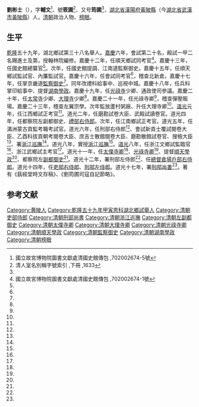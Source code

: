 '''劉彬士'''（{{bd|1770年||1838年|catIdx=}}），字'''輔文'''<ref name="#1">國立故宮博物院圖書文獻處清國史館傳包 ,702002674-5號</ref>、號'''筱圃'''<ref>清人室名別稱字號索引 ,下冊 ,1633</ref>、又号'''筠圃'''<ref name="#1"/>，[[湖北省|湖北省]][[漢陽府|漢陽府]][[黃陂縣|黃陂縣]]（今[[湖北省|湖北省]][[武漢市|武漢市]][[黃陂縣|黃陂縣]]）人，[[清朝|清朝]]政治人物、[[榜眼|榜眼]]。

==生平==
[[乾隆|乾隆]]五十九年，湖北鄉試第三十八名舉人。[[嘉慶|嘉慶]]六年，會試第二十名，殿試一甲二名賜進士及第，授翰林院編修。嘉慶十二年，任順天鄉試同考官<ref name="#2">國立故宮博物院圖書文獻處清國史館傳包 ,702002674-1號</ref>。嘉慶十三年，任國史館總纂官<ref name="#1"/>。次年，任國史館提調、江南道監察御史。嘉慶十五年，任順天鄉試監試官、內簾監試官。嘉慶十六年，任會試同考官<ref name="#2"/>，稽查北新倉。嘉慶十七年，任掌京畿道[[監察御史|監察御史]]<ref name="#2"/>。同年改禮科給事中、巡視中城。嘉慶十八年，任兵科掌印給事中、提督[[湖南學政|湖南學政]]。嘉慶十九年，任[[光祿寺|光祿寺]]少卿、通政使司參議。嘉慶二十年，任[[太常寺|太常寺]]少卿、[[大理寺|大理寺]]少卿<ref name="#2"/>。嘉慶二十一年，任光祿寺卿<ref name="#1"/>，稽查彈壓賑場。嘉慶二十三年，稽查左翼宗學。次年監放蘆村粥廠、升任大理寺卿<ref name="#2"/>。[[道光|道光]]元年，任江西鄉試正考官<ref name="#2"/>。道光二年，任磨勘試卷大臣、武殿試讀卷官。道光四年，任都察院左副都御史、[[禮部右侍郎|禮部右侍郎]]。次年，任江南鄉試正考官。道光五年，任滿洲蒙古貢監考職考試官。道光六年，任刑部右侍郎<ref name="#2"/>、會試新貢士覆試閱卷大臣、乙酉科拔貢朝考閱卷大臣、庶吉士散館閱卷大臣、磨勘散館試卷官、搜檢大臣<ref name="#2"/>、署[[浙江巡撫|浙江巡撫]]<ref name="#2"/>。道光八年，實授[[浙江巡撫|浙江巡撫]]<ref name="#2"/>。[[道光|道光]]八年，任浙江文鄉試監臨官<ref name="#1"/>、浙江武鄉試主考官<ref name="#1"/>。道光十一年，任[[太僕寺卿|太僕寺卿]]<ref name="#2"/>、[[光祿寺卿|光祿寺卿]]<ref name="#2"/>、提督[[順天學政|順天學政]]<ref name="#2"/>、都察院左[[副都御史|副都御史]]<ref name="#2"/>。道光十二年，署刑部左侍郎<ref name="#2"/>、任[[總督倉場戶部右侍郎|總督倉場戶部右侍郎]]。道光十四年，任[[吏部右侍郎|吏部右侍郎]]、[[刑部左侍郎|刑部左侍郎]]。道光十七年，署[[刑部尚書|刑部尚書]]<ref name="#1"/>。著有《蓺經堂時文存稿》、《劉筠圃司寇自記節略》。

==参考文献==
{{reflist|2}}

{{嘉慶六年辛酉恩科殿試金榜}}

{{Authority control}}

{{DEFAULTSORT:Liu劉}}
[[Category:黄陂人|Category:黄陂人]]
[[Category:乾隆五十九年甲寅恩科湖北鄉試舉人|Category:乾隆五十九年甲寅恩科湖北鄉試舉人]]
[[Category:清朝吏部侍郎|Category:清朝吏部侍郎]]
[[Category:清朝刑部尚書|Category:清朝刑部尚書]]
[[Category:清朝浙江巡撫|Category:清朝浙江巡撫]]
[[Category:清朝左副都御史|Category:清朝左副都御史]]
[[Category:清朝太僕寺卿|Category:清朝太僕寺卿]]
[[Category:清朝大理寺卿|Category:清朝大理寺卿]]
[[Category:清朝光祿寺卿|Category:清朝光祿寺卿]]
[[Category:清朝順天學政|Category:清朝順天學政]]
[[Category:清朝監察御史|Category:清朝監察御史]]
[[Category:清朝湖南學政|Category:清朝湖南學政]]
[[Category:清朝榜眼|Category:清朝榜眼]]